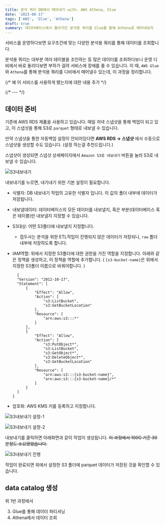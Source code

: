 ```yaml
---
title: 분석 쿼리 DB에서 떼어내기 with. AWS Athena, Glue
date: '2023-08-17'
tags: ['AWS', 'Glue', 'Athena']
draft: true
summary: 데이터베이스에서 돌아가던 분석용 쿼리를 Glue를 통해 Athena로 떼어내보자
---
```


서비스를 운영하다보면 요구조건에 맞는 다양한 분석용 쿼리를 통해 데이터를 조회합니다.

분석용 쿼리는 대부분 여러 테이블을 조인하는 등 많은 데이터를 조회하다보니 운영 디비에서 바로 돌리다보면 부하가 걸려 서비스에 장애를 줄 수 있습니다.
이 때, `AWS Glue`와 `Athena`를 통해 분석용 쿼리를 디비에서 떼어낼수 있는데, 이 과정을 정리합니다.

{/* 왜 이 서비스를 사용하게 됐는지에 대한 내용 추가 */}

{/* --- */}

## 데이터 준비

기존에 AWS RDS 제품을 사용하고 있습니다. 매일 저녁 스냅샷을 통해 백업이 되고 있고, 이 스냅샷을 통해 S3로 `parquet` 형태로 내보낼 수 있습니다.

만약 스냅샷을 통한 자동백업 설정이 안되어있다면 **AWS RDS -> 스냅샷** 에서 수동으로 스냅샷을 생성할 수도 있습니다. (설정 하는걸 추천드립니다.)

스냅샷이 생성되면 스냅샷 상세페이지에서 `Amazon S3로 내보내기` 버튼을 눌러 S3로 내보낼 수 있습니다.

![S3내보내기](/static/blog/athenaglue-1.png)

내보내기를 누르면, 내기내기 위한 기본 설정이 필요합니다.

- 식별자: DB 내보내기 작업의 고유한 식별자 입니다. 이 값의 폴더 내부에 데이터가 저장됩니다.
- 내보낼데이터: 데이터베이스의 모든 데이터를 내보낼지, 혹은 부분(데이터베이스 혹은 테이블)만 내보낼지 지정할 수 있습니다.
- S3대상: 어떤 S3폴더에 내보낼지 지정합니다.
  - 접두사는 분석을 위한 ETL작업이 진행되지 않은 데이터가 저장되니, `raw` 폴더 내부에 저장하도록 합니다.
- IAM역할: 위에서 지정한 S3폴더에 대한 권한을 가진 역할을 지정합니다.
  아래와 같은 정책을 생성하고, 이 정책을 역할에 추가합니다. ( `{s3-bucket-name}`은 위에서 지정한 S3폴더 이름으로 바꿔야합니다. )

  ```
    {
    "Version": "2012-10-17",
    "Statement": [
        {
            "Effect": "Allow",
            "Action": [
                "s3:ListBucket",
                "s3:GetBucketLocation"
            ],
            "Resource": [
                "arn:aws:s3:::*"
            ]
        },
        {
            "Effect": "Allow",
            "Action": [
                "s3:PutObject*",
                "s3:ListBucket",
                "s3:GetObject*",
                "s3:DeleteObject*",
                "s3:GetBucketLocation"
            ],
            "Resource": [
                "arn:aws:s3:::{s3-bucket-name}",
                "arn:aws:s3:::{s3-bucket-name}/*"
            ]
        }
    ]
  }
  ```

- 암호화: AWS KMS 키를 등록하고 지정합니다.

![S3내보내기 설정-1](/static/blog/athenaglue-2.png)

![S3내보내기 설정-2](/static/blog/athenaglue-3.png)

내보내기를 클릭하면 아래화면과 같이 작업이 생성됩니다. ~~이 과정에서 100G 기준 30분정도 소요됐었습니다.~~

![S3내보내기 진행](/static/blog/athenaglue-4.png)

작업이 완료되면 위에서 설정한 S3 폴더에 parquet 데이터가 저장된 것을 확인할 수 있습니다.

## data catalog 생성

위 1번 과정에서

3. Glue를 통해 데이터 파티셔닝
4. Athena에서 데이터 조회

```

```
